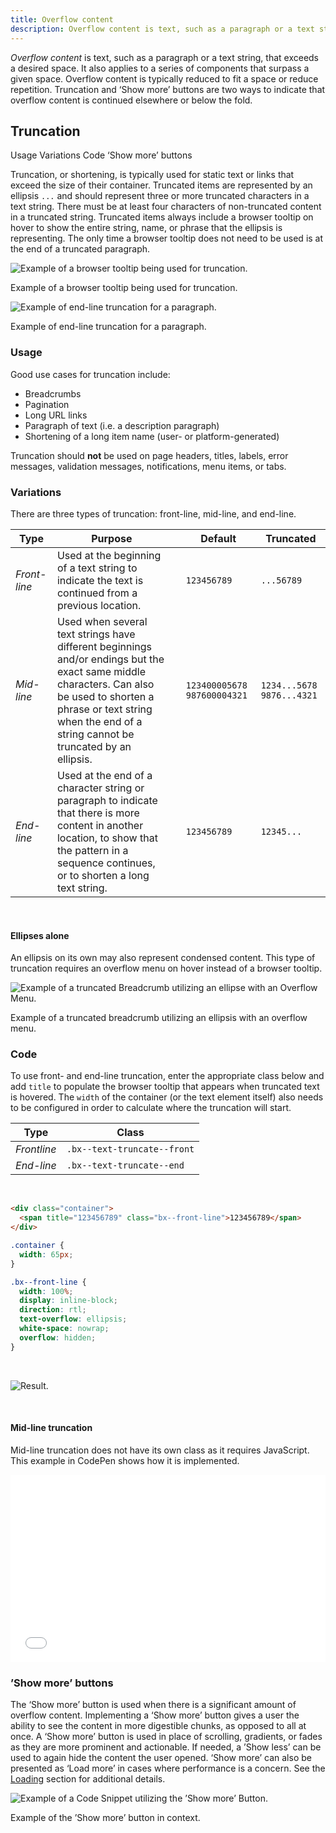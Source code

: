 ```yaml
---
title: Overflow content
description: Overflow content is text, such as a paragraph or a text string, that exceeds a desired space. It also applies to a series of components that surpass a given space.
---
```


<PageDescription>

_Overflow content_ is text, such as a paragraph or a text string, that exceeds a desired space. It also applies to a series of components that surpass a given space. Overflow content is typically reduced to fit a space or reduce repetition. Truncation and ‘Show more’ buttons are two ways to indicate that overflow content is continued elsewhere or below the fold.

</PageDescription>

## Truncation

<AnchorLinks small>

<AnchorLink>Usage</AnchorLink>
<AnchorLink>Variations</AnchorLink>
<AnchorLink>Code</AnchorLink>
<AnchorLink>‘Show more’ buttons</AnchorLink>

</AnchorLinks>

Truncation, or shortening, is typically used for static text or links that exceed the size of their container. Truncated items are represented by an ellipsis `...` and should represent three or more truncated characters in a text string. There must be at least four characters of non-truncated content in a truncated string. Truncated items always include a browser tooltip on hover to show the entire string, name, or phrase that the ellipsis is representing. The only time a browser tooltip does not need to be used is at the end of a truncated paragraph.

<Row>
<Column colLg={8}>

![Example of a browser tooltip being used for truncation.](images/BrowserTooltip.png)

<Caption>Example of a browser tooltip being used for truncation.</Caption>

![Example of end-line truncation for a paragraph.](images/Truncated-Paragraph.png)

<Caption>Example of end-line truncation for a paragraph.</Caption>

</Column>
</Row>

### Usage

Good use cases for truncation include:

- Breadcrumbs
- Pagination
- Long URL links
- Paragraph of text (i.e. a description paragraph)
- Shortening of a long item name (user- or platform-generated)

Truncation should **not** be used on page headers, titles, labels, error messages, validation messages, notifications, menu items, or tabs.

### Variations

There are three types of truncation: front-line, mid-line, and end-line.

| Type         | Purpose                                                                                                                                                                                                                        |     | Default                       | Truncated                   |
| ------------ | ------------------------------------------------------------------------------------------------------------------------------------------------------------------------------------------------------------------------------ | --- | ----------------------------- | --------------------------- |
| _Front-line_ | Used at the beginning of a text string to indicate the text is continued from a previous location.                                                                                                                             |     | `123456789`                   | `...56789`                  |
| _Mid-line_   | Used when several text strings have different beginnings and/or endings but the exact same middle characters. Can also be used to shorten a phrase or text string when the end of a string cannot be truncated by an ellipsis. |     | `123400005678` `987600004321` | `1234...5678` `9876...4321` |
| _End-line_   | Used at the end of a character string or paragraph to indicate that there is more content in another location, to show that the pattern in a sequence continues, or to shorten a long text string.                             |     | `123456789`                   | `12345...`                  |

<br />

#### Ellipses alone

An ellipsis on its own may also represent condensed content. This type of truncation requires an overflow menu on hover instead of a browser tooltip.

<Row>
<Column colLg={8}>

![Example of a truncated Breadcrumb utilizing an ellipse with an Overflow Menu.](images/Ellipse.png)

<Caption>
  Example of a truncated breadcrumb utilizing an ellipsis with an overflow menu.
</Caption>

</Column>
</Row>

### Code

To use front- and end-line truncation, enter the appropriate class below and add `title` to populate the browser tooltip that appears when truncated text is hovered. The `width` of the container (or the text element itself) also needs to be configured in order to calculate where the truncation will start.

| Type        | Class                       |
| ----------- | --------------------------- |
| _Frontline_ | `.bx--text-truncate--front` |
| _End-line_  | `.bx--text-truncate--end`   |

<br />

<Title> Example Usage </Title>

```html
<div class="container">
  <span title="123456789" class="bx--front-line">123456789</span>
</div>
```

```css
.container {
  width: 65px;
}
```

```css
.bx--front-line {
  width: 100%;
  display: inline-block;
  direction: rtl;
  text-overflow: ellipsis;
  white-space: nowrap;
  overflow: hidden;
}
```

<br />

<Title> Result </Title>

<Row>
<Column colLg={8}>

![Result.](images/1c695894-538c-11e8-8cd2-bb0b1cac151b.png)

</Column>
</Row>

<br />

#### Mid-line truncation

Mid-line truncation does not have its own class as it requires JavaScript. This example in CodePen shows how it is implemented.

<Row>
  <Column colLg={8}>
    <iframe
      height="300"
      scrolling="no"
      title="Middle Truncation"
      src="//codepen.io/team/carbon/embed/yLyGXQK/?height=300&theme-id=30962&default-tab=result&embed-version=2"
      frameborder="no"
      allowtransparency="true"
      allowfullscreen="true"
      style="width: 100%;">
      See the Pen{' '}
      <a href="https://codepen.io/team/carbon/pen/KRoBQe/">Middle Truncation</a>{' '}
      by Carbon Design System (<a href="https://codepen.io/carbon">@carbon</a>)
      on <a href="https://codepen.io">CodePen</a>.
    </iframe>
  </Column>
</Row>

<br />

### ’Show more’ buttons

The ‘Show more’ button is used when there is a significant amount of overflow content. Implementing a ‘Show more’ button gives a user the ability to see the content in more digestible chunks, as opposed to all at once. A ‘Show more’ button is used in place of scrolling, gradients, or fades as they are more prominent and actionable. If needed, a ’Show less’ can be used to again hide the content the user opened. ‘Show more’ can also be presented as ‘Load more’ in cases where performance is a concern. See the [Loading](/components/loading/code) section for additional details.

<Row>
<Column colLg={8}>

![Example of a Code Snippet utilizing the ’Show more’ Button.](images/show-more.gif)

<Caption>Example of the ’Show more’ button in context.</Caption>

</Column>
</Row>
